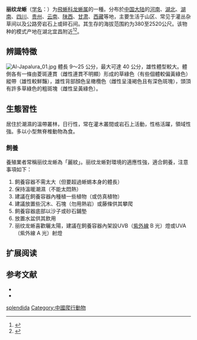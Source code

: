 {{Veil|time=2015-09-12T11:41:51+00:00}}
{{noteTA|T=zh-tw:麗紋攀蜥; zh-hans:丽纹龙蜥; zh-hk:麗紋龍蜥
|1=zh-hans:丽纹龙蜥; zh-tw:麗紋攀蜥; zh-hk:麗紋龍蜥
}}
{{Speciesbox
| genus = Diploderma
| species = splendidum
| name = 丽纹龙蜥 
| authority = ([[Thomas_Barbour|Barbour]] & [[Emmett_Reid_Dunn|Dunn]], 1919)
| synonyms = 
*''Japalura splendida'' <small>Barbour & Dunn, 1919</small>
}}

'''丽纹龙蜥'''（[[学名|学名]]：{{lang|la|''Diploderma splendidum''}}）为[[飛蜥科|飛蜥科]][[龙蜥|龙蜥属]]的一種。分布於[[中国大陆|中国大陆]]的[[河南|河南]]、[[湖北|湖北]]、[[湖南|湖南]]、[[四川|四川]]、[[贵州|贵州]]、[[云南|云南]]、[[陕西|陕西]]、[[甘肃|甘肃]]、[[西藏|西藏]]等地，主要生活于山区、常见于灌丛杂草间以及公路旁岩石上或碎石间。其生存的海拔范围約为380至2520公尺。该物种的模式产地在湖北宜昌附近<ref>{{cite journal | author = Thomas Barbour & Emmett Reid Dunn | title = Two new Chinese Japaluras | journal = Proceedings of the New England Zoological Club | volume = 7 | pages = 15–19 | year = 1919 | url = }}</ref><ref name='id4401'>{{cite web| url =http://www.bioinfo.cn/db05/BjdwSpecies.php?action=view&id=4401| title =丽纹龙蜥| work =《中国动物物种编目数据库》| publisher =中国科学院微生物研究所| author =中国科学院动物研究所| accessdate =2009-04-11| deadurl =yes| archiveurl =https://web.archive.org/web/20160305011732/http://www.bioinfo.cn/db05/BjdwSpecies.php?action=view&id=4401| archivedate =2016-03-05}}</ref>。

== 辨識特徵 ==
[[File:Al-Japalura_01.jpg|thumb]]
體長 9～25 公分，最大可達 40 公分，雄性體型較大。體側各有一條由菱斑連貫（雌性連貫不明顯）形成的草綠色（有些個體較偏黃綠色）縱帶（雄性較鮮豔），雄性背部顏色呈橄欖色（雌性呈淺褐色且有深色斑塊），頭頂有許多草綠色的粗斑塊（雌性呈黃綠色）。

== 生態習性 ==
居住於潮濕的溫帶叢林，日行性，常在灌木叢間或岩石上活動，性格活躍，領域性強。多以小型無脊椎動物為食。

=== 飼養 ===
養殖業者常稱丽纹龙蜥為「麗紋」。丽纹龙蜥對環境的適應性強，適合飼養，注意事項如下：
{{hideh|飼養環境}}
#飼養容器不需太大（但要超過蜥蜴本身的體長）
#保持溫暖潮濕（不能太悶熱）
#建議在飼養容器內種植一些植物（或仿真植物）
#建議放置些沉木、石塊（勿用熱岩）或藤條供其攀爬
#飼養容器底部以沙子或砂石鋪墊
#放置水盆供其飲用
#丽纹龙蜥喜歡曬太陽，建議在飼養容器內架設UVB（[[紫外線|紫外線]] B 光）燈或UVA（紫外線 A 光）射燈
{{hidef}}

== 扩展阅读 ==
{{refbegin}}
{{wikispecies-inline|Japalura splendida|丽纹龙蜥}}
{{refend}}

== 参考文献 ==
{{reflist}}

{{refbegin}}
*{{cite book | author = Bert Langerwerf | title = Water Dragons | publisher = TFH Publications | year = 2006  | url =https://archive.org/details/waterdragons0000lang| isbn = 9780793828845}}
*{{cite journal | authors = 林植華 | year = 2004 | title = 麗紋攀蜥頭體大小的兩性異形和繁殖期的生長 | journal = 四川動物 | volume = 23 | number = 3 | pages = 277–280 | url = http://wenku.baidu.com/view/4e13a321482fb4daa58d4b4e.html}}
{{refend}}
{{Taxonbar|from=Q2707007}}

[[Category:攀蜥屬|splendida]]
[[Category:中國爬行動物|Category:中國爬行動物]]